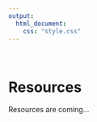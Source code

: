 ```yaml
---
output:
  html_document:
    css: "style.css"
---
```


&nbsp;
&nbsp;
&nbsp;

# Resources

 Resources are coming...



